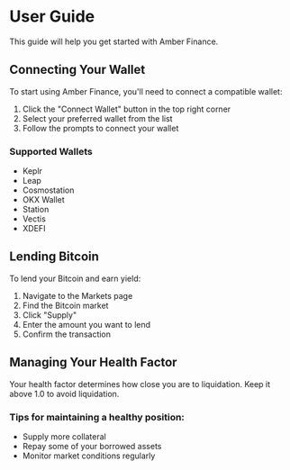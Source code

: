 # User Guide

This guide will help you get started with Amber Finance.

## Connecting Your Wallet

To start using Amber Finance, you'll need to connect a compatible wallet:

1. Click the "Connect Wallet" button in the top right corner
2. Select your preferred wallet from the list
3. Follow the prompts to connect your wallet

### Supported Wallets

- Keplr
- Leap
- Cosmostation
- OKX Wallet
- Station
- Vectis
- XDEFI

## Lending Bitcoin

To lend your Bitcoin and earn yield:

1. Navigate to the Markets page
2. Find the Bitcoin market
3. Click "Supply"
4. Enter the amount you want to lend
5. Confirm the transaction

## Managing Your Health Factor

Your health factor determines how close you are to liquidation. Keep it above 1.0 to avoid liquidation.

### Tips for maintaining a healthy position:

- Supply more collateral
- Repay some of your borrowed assets
- Monitor market conditions regularly
